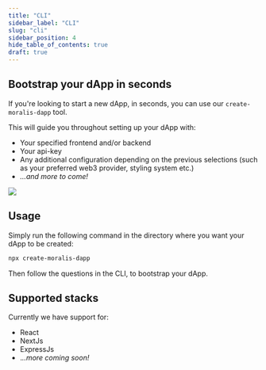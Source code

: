```yaml
---
title: "CLI"
sidebar_label: "CLI"
slug: "cli"
sidebar_position: 4
hide_table_of_contents: true
draft: true
---
```



<SimpleGrid>
<div>

## Bootstrap your dApp in seconds

If you're looking to start a new dApp, in seconds, you can use our `create-moralis-dapp` tool.

This will guide you throughout setting up your dApp with:
- Your specified frontend and/or backend
- Your api-key
- Any additional configuration depending on the previous selections (such as your preferred web3 provider, styling system etc.)
- _...and more to come!_

</div>
<img src="/img/content/cli-example.svg" />
</SimpleGrid>

## Usage

Simply run the following command in the directory where you want your dApp to be created:

```bash
npx create-moralis-dapp
```

Then follow the questions in the CLI, to bootstrap your dApp.

## Supported stacks

Currently we have support for:

- React
- NextJs
- ExpressJs
- ._..more coming soon!_
